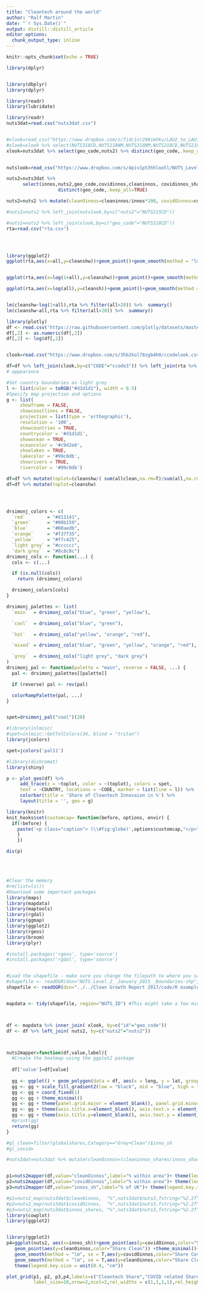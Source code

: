 ```yaml
---
title: "Cleantech around the world"
author: "Ralf Martin"     
date: "`r Sys.Date()`"
output: distill::distill_article
editor_options: 
  chunk_output_type: inline
---
```



<style>
.caption {
  font-size: .8em;
}
</style>




```r
knitr::opts_chunk$set(echo = TRUE)
```






```r
library(dplyr)


library(dbplyr)
library(dplyr)

library(readr)
library(lubridate)

library(readr)
nuts3dat=read.csv("nuts3dat.csv")


#xlook=read_csv("https://www.dropbox.com/s/fidc1sr298imhku/LAU2_to_LAU1_to_NUTS3_to_NUTS2_to_NUTS1__December_2018__Lookup_in_United_Kingdom.csv?dl=1")
#xlook=xlook %>% select(NUTS318CD,NUTS118NM,NUTS318NM,NUTS218CD,NUTS218NM,NUTS118CD,NUTS118NM) %>% distinct(NUTS318CD, .keep_all = T)
xlook=nuts3dat %>% select(geo_code,nuts2) %>% distinct(geo_code,.keep_all = T)
                                                       

nutslook=read_csv("https://www.dropbox.com/s/4piv1p53hhloo5l/NUTS_Level_2_%28January_2015%29_Names_and_Codes_in_the_United_Kingdom.csv?dl=1")

nuts2=nuts3dat %>% 
      select(innos,nuts2,geo_code,covidinnos,cleaninnos, covidinnos_shares)%>%
                   distinct(geo_code,.keep_all=TRUE)

nuts2=nuts2 %>% mutate(cleanOinnos=cleaninnos/innos*100, covidOinnos=covidinnos/innos*100,innos_sh=innos/sum(innos,na.rm = TRUE)*100)

#nuts2=nuts2 %>% left_join(nutslook,by=c("nuts2"="NUTS215CD")) 

#nuts2=nuts2 %>% left_join(xlook,by=c("geo_code"="NUTS318CD")) 
rta=read.csv("rta.csv")





```





```r
library(ggplot2)
ggplot(rta,aes(x=all,y=cleanshw))+geom_point()+geom_smooth(method = "lm", se = T ) + theme_minimal()


ggplot(rta,aes(x=log(1+all),y=cleanshw))+geom_point()+geom_smooth(method = "lm", se = T ) + theme_minimal()

ggplot(rta,aes(x=log(all),y=cleansh))+geom_point()+geom_smooth(method = "lm", se = T ) + theme_minimal()


lm(cleanshw~log(1+all),rta %>% filter(all>20)) %>%  summary()
lm(cleanshw~all,rta %>% filter(all>20)) %>%  summary()

```

```r


library(plotly)
df <- read.csv('https://raw.githubusercontent.com/plotly/datasets/master/2014_world_gdp_with_codes.csv')
df[,2] <- as.numeric(df[,2])
df[,2] <- log(df[,2])


clook=read.csv("https://www.dropbox.com/s/3hb2kol78zgb4h0/ccodelook.csv?dl=1")

df=df %>% left_join(clook,by=c("CODE"="ccode3")) %>% left_join(rta %>% filter(all>0),by="ccode") 
# appearance

#Set country boundaries as light grey
l <- list(color = toRGB("#d1d1d1"), width = 0.5)
#Specify map projection and options
g <- list(
     showframe = FALSE,
     showcoastlines = FALSE,
     projection = list(type = 'orthographic'),
     resolution = '100',
     showcountries = TRUE,
     countrycolor = '#d1d1d1',
     showocean = TRUE,
     oceancolor = '#c9d2e0',
     showlakes = TRUE,
     lakecolor = '#99c0db',
     showrivers = TRUE,
     rivercolor = '#99c0db')

df=df %>% mutate(toplot=(cleanshw/( sum(allclean,na.rm=T)/sum(all,na.rm=T)*100)-1)*100)
df=df %>% mutate(toplot=cleanshw)




drsimonj_colors <- c(
  `red`        = "#d11141",
  `green`      = "#00b159",
  `blue`       = "#00aedb",
  `orange`     = "#f37735",
  `yellow`     = "#ffc425",
  `light grey` = "#cccccc",
  `dark grey`  = "#8c8c8c")
drsimonj_cols <- function(...) {
  cols <- c(...)

  if (is.null(cols))
    return (drsimonj_colors)

  drsimonj_colors[cols]
}

drsimonj_palettes <- list(
  `main`  = drsimonj_cols("blue", "green", "yellow"),

  `cool`  = drsimonj_cols("blue", "green"),

  `hot`   = drsimonj_cols("yellow", "orange", "red"),

  `mixed` = drsimonj_cols("blue", "green", "yellow", "orange", "red"),

  `grey`  = drsimonj_cols("light grey", "dark grey")
)
drsimonj_pal <- function(palette = "main", reverse = FALSE, ...) {
  pal <- drsimonj_palettes[[palette]]

  if (reverse) pal <- rev(pal)

  colorRampPalette(pal, ...)
}


spet=drsimonj_pal("cool")(20)

#library(inlmisc)
#spet=inlmisc::GetTolColors(34, blind = "tritan")
library(jcolors)

spet=jcolors('pal11')
```


```r
#library(dichromat)
library(shiny)

p <- plot_geo(df) %>%
     add_trace(z = ~toplot, color = ~(toplot), colors = spet,
     text = ~COUNTRY, locations = ~CODE, marker = list(line = l)) %>%
     colorbar(title = 'Share of Cleantech Innovaion in %') %>%
     layout(title = '', geo = g)
```


```r
library(knitr)
knit_hooks$set(customcap= function(before, options, envir) {
  if(!before) {
    paste('<p class="caption"> (\\#fig:globe)',options$customcap,"</p>",sep="")
    }
    })
```
 

```r

div(p)

```


<br>
<br>

```r


#Clear the memory
#rm(list=ls())
#Download some important packages
library(maps)
library(mapdata)
library(maptools)
library(rgdal)
library(ggmap)
library(ggplot2)
library(rgeos)
library(broom)
library(plyr)

#install.packages('rgeos', type='source')
#install.packages('rgdal', type='source')


#Load the shapefile - make sure you change the filepath to where you saved the shapefiles
#shapefile <- readOGR(dsn="NUTS_Level_2__January_2015__Boundaries-shp", layer="NUTS_Level_2__January_2015__Boundaries")
shapefile <- readOGR(dsn="../../Clean Growth Report 2017/code/R example/R example", layer = "nuts3_withid")


mapdata <- tidy(shapefile, region="NUTS_ID") #This might take a few minutes



df <- mapdata %>% inner_join( xlook, by=c("id"="geo_code"))
df <- df %>% left_join( nuts2, by=c("nuts2"="nuts2"))



nuts2mapper=function(df,value,label){
  #Create the heatmap using the ggplot2 package
  
  df['value']=df[value]
  
  gg <- ggplot() + geom_polygon(data = df, aes(x = long, y = lat, group = group, fill = value), color = NA, size = 0.1)
  gg <- gg + scale_fill_gradient2(low = "black", mid = "blue", high = "green", na.value = "white") + labs(fill = label)
  gg <- gg + coord_fixed(1)
  gg <- gg + theme_minimal()
  gg <- gg + theme(panel.grid.major = element_blank(), panel.grid.minor = element_blank(), )
  gg <- gg + theme(axis.title.x=element_blank(), axis.text.x = element_blank(), axis.ticks.x = element_blank())
  gg <- gg + theme(axis.title.y=element_blank(), axis.text.y = element_blank(), axis.ticks.y = element_blank())
  #print(gg)
  return(gg)
}

```



```r


#gl_clean=filter(globalshares,Category=="Grey+Clean")$inno_sh 
#gl_covid= 

#nuts3dat=nuts3dat %>% mutate(cleanOinnos=(cleaninnos_shares/innos_shares-1)*100,covidOinnos=(covidinnos_shares/innos_shares-1)*100 )


p1=nuts2mapper(df,value="cleanOinnos",label="% within area")+ theme(legend.key.size = unit(0.4, "cm"))
p2=nuts2mapper(df,value="covidOinnos",label="% within area")+ theme(legend.key.size = unit(0.4, "cm"))
p3=nuts2mapper(df,value="innos_sh",label="% of UK")+ theme(legend.key.size = unit(0.4, "cm"))

#p1=nuts2_map(nuts3dat$cleanOinnos,  "%",nuts3dat$nuts3,fstring="%2.2f")
#p2=nuts2_map(nuts3dat$covidOinnos,  "%",nuts3dat$nuts3,fstring="%2.2f")
#p3=nuts2_map(nuts3dat$innos_shares, "%",nuts3dat$nuts3,fstring="%2.2f")
library(cowplot)
library(ggplot2)



```


```r
library(ggplot2)
p4=ggplot(nuts2, aes(x=innos_sh))+geom_point(aes(y=covidOinnos,color="Share Covid"))+
   geom_point(aes(y=cleanOinnos,color="Share Clean")) +theme_minimal()+
   geom_smooth(method = "lm", se = T,aes(y=covidOinnos,color="Share Covid")) +  labs(color = "") +
   geom_smooth(method = "lm", se = T,aes(y=cleanOinnos,color="Share Clean"))+ylab("%")+xlab("Share of UK innovation in %")+
   theme(legend.key.size = unit(0.4, "cm"))

```



```r
plot_grid(p1, p2, p3,p4,labels=c("Cleantech Share","COVID related Share ", "Distribution of Innovation"),
          label_size=10,nrow=2,ncol=2,rel_widths = c(1,1,1,1),rel_heights=c(1,1,1,1))
```

